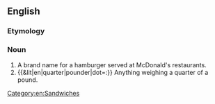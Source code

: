 {{also|quarterpounder}}
==English==

===Etymology===
{{prefix|en|quarter|pounder}}

===Noun===
{{en-noun|head=[[Quarter]][[Pounder]]}}

# A brand name for a hamburger served at McDonald's restaurants.
# {{&lit|en|quarter|pounder|dot=:}} Anything weighing a quarter of a pound.
[[Category:en:Sandwiches]]